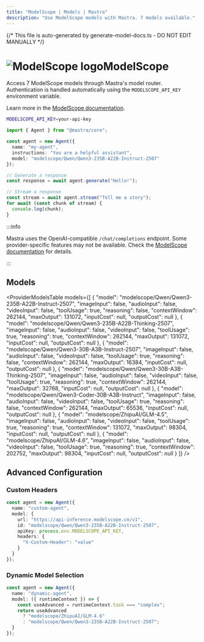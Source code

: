 ```yaml
---
title: "ModelScope | Models | Mastra"
description: "Use ModelScope models with Mastra. 7 models available."
---
```


{/* This file is auto-generated by generate-model-docs.ts - DO NOT EDIT MANUALLY */}



# <img src="https://models.dev/logos/modelscope.svg" alt="ModelScope logo" className="inline w-8 h-8 mr-2 align-middle dark:invert dark:brightness-0 dark:contrast-200" />ModelScope

Access 7 ModelScope models through Mastra's model router. Authentication is handled automatically using the `MODELSCOPE_API_KEY` environment variable.

Learn more in the [ModelScope documentation](https://modelscope.cn/docs/model-service/API-Inference/intro).

```bash
MODELSCOPE_API_KEY=your-api-key
```

```typescript
import { Agent } from "@mastra/core";

const agent = new Agent({
  name: "my-agent",
  instructions: "You are a helpful assistant",
  model: "modelscope/Qwen/Qwen3-235B-A22B-Instruct-2507"
});

// Generate a response
const response = await agent.generate("Hello!");

// Stream a response
const stream = await agent.stream("Tell me a story");
for await (const chunk of stream) {
  console.log(chunk);
}
```

:::info

Mastra uses the OpenAI-compatible `/chat/completions` endpoint. Some provider-specific features may not be available. Check the [ModelScope documentation](https://modelscope.cn/docs/model-service/API-Inference/intro) for details.

:::

## Models

<ProviderModelsTable 
  models={[
  {
    "model": "modelscope/Qwen/Qwen3-235B-A22B-Instruct-2507",
    "imageInput": false,
    "audioInput": false,
    "videoInput": false,
    "toolUsage": true,
    "reasoning": false,
    "contextWindow": 262144,
    "maxOutput": 131072,
    "inputCost": null,
    "outputCost": null
  },
  {
    "model": "modelscope/Qwen/Qwen3-235B-A22B-Thinking-2507",
    "imageInput": false,
    "audioInput": false,
    "videoInput": false,
    "toolUsage": true,
    "reasoning": true,
    "contextWindow": 262144,
    "maxOutput": 131072,
    "inputCost": null,
    "outputCost": null
  },
  {
    "model": "modelscope/Qwen/Qwen3-30B-A3B-Instruct-2507",
    "imageInput": false,
    "audioInput": false,
    "videoInput": false,
    "toolUsage": true,
    "reasoning": false,
    "contextWindow": 262144,
    "maxOutput": 16384,
    "inputCost": null,
    "outputCost": null
  },
  {
    "model": "modelscope/Qwen/Qwen3-30B-A3B-Thinking-2507",
    "imageInput": false,
    "audioInput": false,
    "videoInput": false,
    "toolUsage": true,
    "reasoning": true,
    "contextWindow": 262144,
    "maxOutput": 32768,
    "inputCost": null,
    "outputCost": null
  },
  {
    "model": "modelscope/Qwen/Qwen3-Coder-30B-A3B-Instruct",
    "imageInput": false,
    "audioInput": false,
    "videoInput": false,
    "toolUsage": true,
    "reasoning": false,
    "contextWindow": 262144,
    "maxOutput": 65536,
    "inputCost": null,
    "outputCost": null
  },
  {
    "model": "modelscope/ZhipuAI/GLM-4.5",
    "imageInput": false,
    "audioInput": false,
    "videoInput": false,
    "toolUsage": true,
    "reasoning": true,
    "contextWindow": 131072,
    "maxOutput": 98304,
    "inputCost": null,
    "outputCost": null
  },
  {
    "model": "modelscope/ZhipuAI/GLM-4.6",
    "imageInput": false,
    "audioInput": false,
    "videoInput": false,
    "toolUsage": true,
    "reasoning": true,
    "contextWindow": 202752,
    "maxOutput": 98304,
    "inputCost": null,
    "outputCost": null
  }
]}
/>

## Advanced Configuration

### Custom Headers

```typescript
const agent = new Agent({
  name: "custom-agent",
  model: {
    url: "https://api-inference.modelscope.cn/v1",
    id: "modelscope/Qwen/Qwen3-235B-A22B-Instruct-2507",
    apiKey: process.env.MODELSCOPE_API_KEY,
    headers: {
      "X-Custom-Header": "value"
    }
  }
});
```

### Dynamic Model Selection

```typescript
const agent = new Agent({
  name: "dynamic-agent",
  model: ({ runtimeContext }) => {
    const useAdvanced = runtimeContext.task === "complex";
    return useAdvanced 
      ? "modelscope/ZhipuAI/GLM-4.6"
      : "modelscope/Qwen/Qwen3-235B-A22B-Instruct-2507";
  }
});
```


